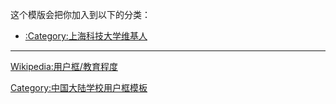 {{Userbox
  |border-c = #9D0711
  |border-s = 1
  |id-c     = #FFFFFF
  |id-s     = 10
  |id-fc    = #000000
  |info-c   = #9D0711
  |info-s   = 10
  |info-fc  = #FFFFFF
  |id       = <!-- 合理使用文件：Logo_of_ShanghaiTech_University.svg --><!-- 合理使用文件：Logo_of_ShanghaiTech_University.svg --><font color="#9D0711">上科大</font>
  |info     = [[:Category:上海科技大学维基人|<span style="color: #FFFFFF">这个用户</span>]]是'''[[上海科技大学|<span class="org", style="color: #FFFFFF">上海科技大学</span>]]'''的学生、教授或校友。
}}<includeonly>[[Category:上海科技大学维基人|{{PAGENAME}}]]</includeonly>
<noinclude>
<div style="clear:both">
这个模版会把你加入到以下的分类：
*[[:Category:上海科技大学维基人]]
----
[[Wikipedia:用户框/教育程度]]</div>
{{UF-hcard-part}}
[[Category:中国大陆学校用户框模板]]
</noinclude>